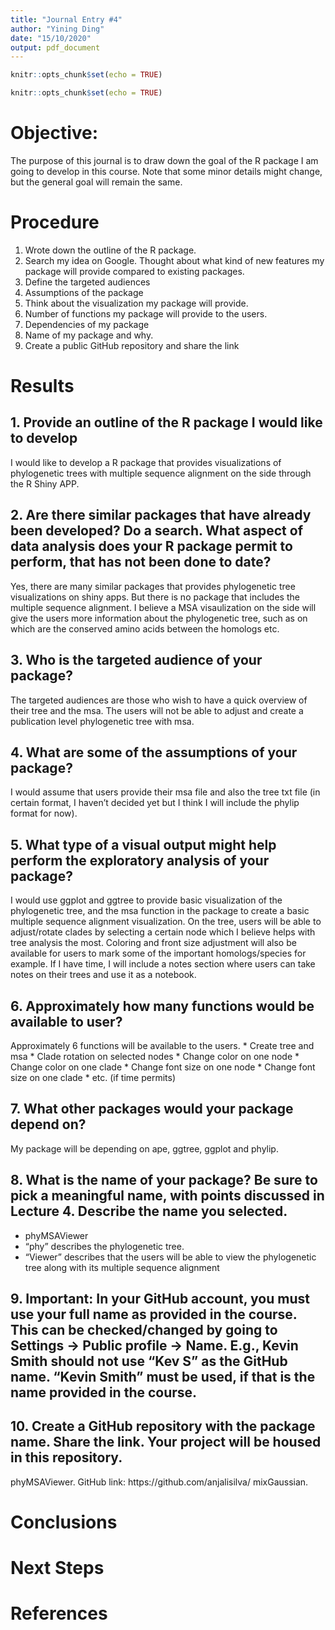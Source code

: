 ```yaml
---
title: "Journal Entry #4"
author: "Yining Ding"
date: "15/10/2020"
output: pdf_document
---
```


```r
knitr::opts_chunk$set(echo = TRUE)
```

```r
knitr::opts_chunk$set(echo = TRUE)
```

\pagenumbering{gobble} 
\pagenumbering{arabic}

# __Objective:__

The purpose of this journal is to draw down the goal of the R package I am going to develop in this course. Note that some minor details might change, but the general goal will remain the same. 

# __Procedure__

1. Wrote down the outline of the R package.
2. Search my idea on Google. Thought about what kind of new features my package will provide compared to existing packages.
3. Define the targeted audiences
4. Assumptions of the package
5. Think about the visualization my package will provide.
6. Number of functions my package will provide to the users.
7. Dependencies of my package
8. Name of my package and why.
9. Create a public GitHub repository and share the link

# __Results__

## 1. Provide an outline of the R package I would like to develop

I would like to develop a R package that provides visualizations of phylogenetic trees with multiple sequence alignment on the side through the R Shiny APP.

## 2. Are there similar packages that have already been developed? Do a search. What aspect of data analysis does your R package permit to perform, that has not been done to date?

Yes, there are many similar packages that provides phylogenetic tree visualizations on shiny apps. But there is no package that includes the multiple sequence alignment. I believe a MSA visaulization on the side will give the users more information about the phylogenetic tree, such as on which are the conserved amino acids between the homologs etc.

## 3. Who is the targeted audience of your package?

The targeted audiences are those who wish to have a quick overview of their tree and the msa. The users will not be able to adjust and create a publication level phylogenetic tree with msa.

## 4. What are some of the assumptions of your package?

I would assume that users provide their msa file and also the tree txt file (in certain format, I haven't decided yet but I think I will include the phylip format for now).

## 5. What type of a visual output might help perform the exploratory analysis of your package?

I would use ggplot and ggtree to provide basic visualization of the phylogenetic tree, and the msa function in the package to create a basic multiple sequence alignment visualization. On the tree, users will be able to adjust/rotate clades by selecting a certain node which I believe helps with tree analysis the most. Coloring and front size adjustment will also be available for users to mark some of the important homologs/species for example. If I have time, I will include a notes section where users can take notes on their trees and use it as a notebook.

## 6. Approximately how many functions would be available to user?

Approximately 6 functions will be available to the users.
* Create tree and msa
* Clade rotation on selected nodes
* Change color on one node
* Change color on one clade
* Change font size on one node
* Change font size on one clade
* etc. (if time permits)

## 7. What other packages would your package depend on?

My package will be depending on ape, ggtree, ggplot and phylip.

## 8. What is the name of your package? Be sure to pick a meaningful name, with points discussed in Lecture 4. Describe the name you selected.

* phyMSAViewer
* "phy" describes the phylogenetic tree.
* "Viewer" describes that the users will be able to view the phylogenetic tree along with its multiple sequence alignment

## 9. Important: In your GitHub account, you must use your full name as provided in the course. This can be checked/changed by going to Settings → Public profile → Name. E.g., Kevin Smith should not use “Kev S" as the GitHub name. “Kevin Smith" must be used, if that is the name provided in the course.

## 10. Create a GitHub repository with the package name. Share the link. Your project will be housed in this repository.
phyMSAViewer. GitHub link: https://github.com/anjalisilva/ mixGaussian.


# __Conclusions__

# __Next Steps__

# __References__